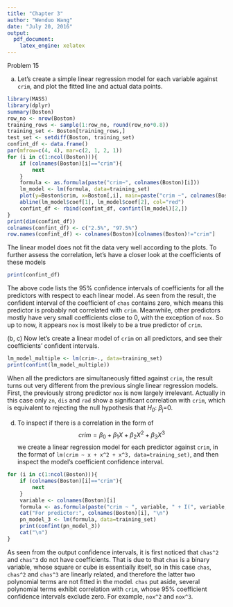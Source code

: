 ```yaml
---
title: "Chapter 3"
author: "Wenduo Wang"
date: "July 20, 2016"
output: 
  pdf_document: 
    latex_engine: xelatex
---
```


Problem  15

(a)
Let's create a simple linear regression model for each variable against `crim`, and plot the fitted line and actual data points.
```r
library(MASS)
library(dplyr)
summary(Boston)
row_no <- nrow(Boston)
training_rows <- sample(1:row_no, round(row_no*0.8))
training_set <- Boston[training_rows,]
test_set <- setdiff(Boston, training_set)
confint_df <- data.frame()
par(mfrow=c(4, 4), mar=c(2, 1, 2, 1))
for (i in c(1:ncol(Boston))){
    if (colnames(Boston)[i]=="crim"){
        next
    }
    formula <- as.formula(paste("crim~", colnames(Boston)[i]))
    lm_model <- lm(formula, data=training_set)
    plot(y=Boston$crim, x=Boston[,i], main=paste("crim ~", colnames(Boston)[i]), pch=1, col="lightgray")
    abline(lm_model$coef[1], lm_model$coef[2], col="red")
    confint_df <- rbind(confint_df, confint(lm_model)[2,])
}
print(dim(confint_df))
colnames(confint_df) <- c("2.5%", "97.5%")
row.names(confint_df) <- colnames(Boston)[colnames(Boston)!="crim"]
```

The linear model does not fit the data very well according to the plots. To further assess the correlation, let's have a closer look at the coefficients of these models

```r
print(confint_df)
```

The above code lists the 95% confidence intervals of coefficients for all the predictors with respect to each linear model. As seen from the result, the confident interval of the coefficient of `chas` contains zero, which means this predictor is probably not correlated with `crim`. Meanwhile, other predictors mostly have very small coefficients close to 0, with the exception of `nox`. So up to now, it appears `nox` is most likely to be a true predictor of `crim`.

(b, c)
Now let's create a linear model of `crim` on all predictors, and see their coefficients' confident intervals.
```r
lm_model_multiple <- lm(crim~., data=training_set)
print(confint(lm_model_multiple))
```

When all the predictors are simultaneously fitted against `crim`, the result turns out very different from the previous single linear regression models.
First, the previously strong predictor `nox` is now largely irrelevant. Actually in this case only `zn`, `dis` and `rad` show a significant correlation with `crim`, which is equivalent to rejecting the null hypothesis that _H~0~_: $\beta$~j~=0.

(d)
To inspect if there is a correlation in the form of $$crim = \beta_0 + \beta_1 X + \beta_2 X^2 + \beta_3 X^3$$we create a linear regression model for each predictor against `crim`, in the format of `lm(crim ~ x + x^2 + x^3, data=training_set)`, and then inspect the model's coefficient confidence interval.
```r
for (i in c(1:ncol(Boston))){
    if (colnames(Boston)[i]=="crim"){
        next
    }
    variable <- colnames(Boston)[i]
    formula <- as.formula(paste("crim ~ ", variable, " + I(", variable, "^2) + I(", variable, "^3)", sep=""))
    cat("For predictor:", colnames(Boston)[i], "\n")
    pn_model_3 <- lm(formula, data=training_set)
    print(confint(pn_model_3))
    cat("\n")
}

```

As seen from the output confidence intervals, it is first noticed that `chas^2` and `chas^3` do not have coefficients. That is due to that `chas` is a binary variable, whose square or cube is essentially itself, so in this case `chas`, `chas^2` and `chas^3` are linearly related, and therefore the latter two polynomial terms are not fitted in the model.
`chas` put aside, several polynomial terms exhibit correlation with `crim`, whose 95% coefficient confidence intervals exclude zero. For example, `nox^2` and `nox^3`.